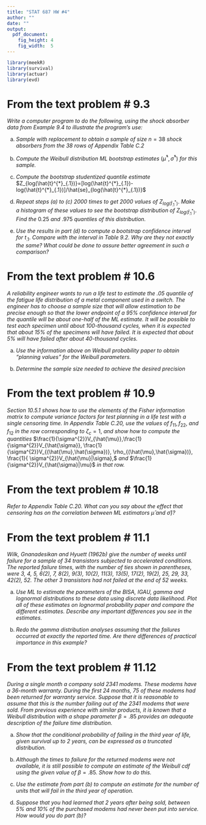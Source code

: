 ```yaml
---
title: "STAT 687 HW #4"
author: ""
date: ""
output: 
  pdf_document:
    fig_height: 4
    fig_width:  5
---
```


```r
library(meekR)
library(survival)
library(actuar)
library(evd)
```

# From the text problem # 9.3

_Write a computer program to do the following, using the shock absorber data from Example 9.4 to illustrate the program's use:_

(a) _Sample with replacement to obtain a sample of size_ $n=38$ _shock absorbers from the 38 rows of Appendix Table C.2_ 

(b) _Compute the Weibull distribution ML bootstrap estimates_ $(\hat{\mu}^{*},\hat{\sigma}^{*})$ _for this sample._

(c) _Compute the bootstrap studentized quantile estimate_ $Z_{log(\hat{t}^{*}_{.1})}=[log(\hat{t}^{*}_{.1})-log(\hat{t}^{*}_{.1})]/\hat{se}_{log(\hat{t}^{*}_{.1})}$ 

(d) _Repeat steps (a) to (c) 2000 times to get 2000 values of_ $Z_{log(\hat{t}^{*}_{.1})}.$  _Make a histogram of these values to see the bootstrap distribution of_ $Z_{log(\hat{t}^{*}_{.1})}.$  _Find the_ $0.25$ _and_ $.975$ _quantiles of this distribution._

(e) _Use the results in part (d) to compute a bootstrap confidence interval for_ $t_{.1}.$  _Compare with the interval in Table 9.2.  Why are they not exactly the same?  What could be done to assure better agreement in such a comparison?_

# From the text problem # 10.6

_A reliability engineer wants to run a life test to estimate the .05 quantile of the fatigue life distribution of a metal component used in a switch.  The engineer has to choose a sample size that will allow estimation to be precise enough so that the lower endpoint of a 95% confidence interval for the quantile will be about one-half of the ML estimate.  It will be possible to test each specimen until about 100-thousand cycles, when it is expected that about 15% of the specimens will have failed.  It is expected that about 5% will have failed after about 40-thousand cycles._

(a) _Use the information above on Weibull probability paper to obtain "planning values" for the Weibull parameters._ 

(b) _Determine the sample size needed to achieve the desired precision_ 

# From the text problem # 10.9

_Section 10.5.1 shows how to use the elements of the Fisher information matrix to compute variance factors for test planning in a life test with a single censoring time.  In Appendix Table C.20, use the values of_ $f_{11}, f_{22},$ _and_ $f_{12}$ _in the row corresponding to_ $\zeta_{c}=1$, _and show how to compute the quantities_ $\frac{1}{\sigma^{2}}V_{\hat{\mu}},\frac{1}{\sigma^{2}}V_{\hat{\sigma}}, \frac{1}{\sigma^{2}}V_{(\hat{\mu},\hat{\sigma})}, \rho_{(\hat{\mu},\hat{\sigma})}, \frac{1}{ \sigma^{2}}V_{\hat{\mu}|\sigma},$ _and_ $\frac{1}{\sigma^{2}}V_{\hat{\sigma}|\mu}$ _in that row._

# From the text problem # 10.18

_Refer to Appendix Table C.20.  What can you say about the effect that censoring has on the correlation between ML estimators_ $\hat{\mu}$ _and_ $\hat{\sigma}$}_?_

# From the text problem # 11.1

_Wilk, Gnanadesikan and Hyuett (1962b) give the number of weeks until failure for a sample of 34 transistors subjected to accelerated conditions.  The reported failure times, with the number of ties shown in parentheses, were 3, 4, 5, 6(2), 7, 8(2), 9(3), 10(2), 11(3), 13(5), 17(2), 19(2), 25, 29, 33, 42(2), 52.  The other 3 transistors had not failed at the end of 52 weeks._

(a) _Use ML to estimate the parameters of the BISA, IGAU, gamma and lognormal distributions to these data using discrete data likelihood.  Plot all of these estimates on lognormal probability paper and compare the different estimates.  Describe any important differences you see in the estimates._ 

(b) _Redo the gamma distribution analyses assuming that the failures occurred at exactly the reported time.  Are there differences of practical importance in this example?_ 

# From the text problem # 11.12

_During a single month a company sold 2341 modems.  These modems have a 36-month warranty.  During the first 24 months, 75 of these modems had been returned for warranty service.  Suppose that it is reasonable to assume that this is the number failing out of the 2341 modems that were sold.  From previous experience with similar products, it is known that a Weibull distribution with a shape parameter_ $\beta=.85$ _provides an adequate description of the failure time distribution._ 

(a) _Show that the conditional probability of failing in the third year of life, given survival up to 2 years, can be expressed as a truncated distribution._ 

(b) _Although the times to failure for the returned modems were not available, it is still possible to compute an estimate of the Weibull cdf using the given value of_ $\beta=.85.$  _Show how to do this._ 

(c) _Use the estimate from part (b) to compute an estimate for the number of units that will fail in the third year of operation._ 

(d) _Suppose that you had learned that 2 years after being sold, between 5% and 10% of the purchased modems had never been put into service.  How would you do part (b)?_ 
